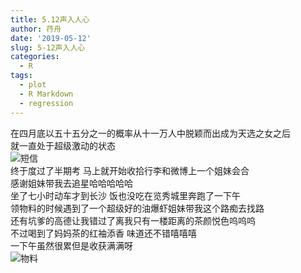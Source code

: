 ```yaml
---
title: 5.12声入人心
author: 荇舟
date: '2019-05-12'
slug: 5-12声入人心
categories:
  - R
tags:
  - plot
  - R Markdown
  - regression
---
```

在四月底以五十五分之一的概率从十一万人中脱颖而出成为天选之女之后   
就一直处于超级激动的状态   
![短信](./content/post/短信.jpeg)   
终于度过了半期考 马上就开始收拾行李和微博上一个姐妹会合   
感谢姐妹带我去追星哈哈哈哈哈   
坐了七小时动车才到长沙   饭也没吃在览秀城里奔跑了一下午   
领物料的时候遇到了一个超级好的油爆虾姐妹带我这个路痴去找路   
还有坑爹的高德让我错过了离我只有一楼距离的茶颜悦色呜呜呜   
不过喝到了妈妈茶的红袖添香   味道还不错嘻嘻嘻   
一下午虽然很累但是收获满满呀   
![物料](./content/post/物料.jpg)   
